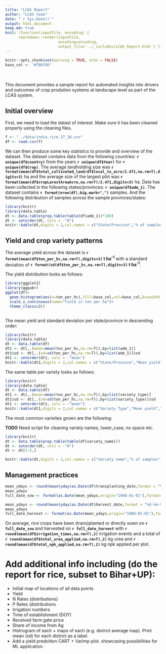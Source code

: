 ```yaml
---
title: "LCAS Report"
author: "LCAS team"
date: "`r Sys.Date()`"
output: html_document
keep_md: true
knit: (function(inputFile, encoding) { 
      rmarkdown::render(inputFile,
                        encoding=encoding, 
                        output_file='../_includes/LCAS_Report.html') })
---
```


```r
knitr::opts_chunk$set(warning = TRUE, echo = FALSE)
base_col <- "#78b766"
```

<br><br>
This document provides a sample report for automated insights into drivers and
outcomes of crop prodution systems at landscape level as part of the LCAS system.


## Initial overview
First, we need to load the datast of interest. 
Make sure it has been cleaned properly using the cleaning files.

```r
f <- "../data/india_rice_17_18.csv"
df <- read.csv(f)
```

We can then produce some key statistics to provide and overview of the dataset. The dataset contains data from the following countries: **`r unique(df$country)`** from the years **`r unique(df$Year)`** for **`r unique(df$Crop)`**. The average landholding size was **`r format(mean(df$total_cultivated_land/df$local_to_acre/2.471,na.rm=T),digits=3)`** ha and the average size of the largest plot was **`r format(mean(df$cropLarestAreaAcre,na.rm=T)/2.471,digits=3)`** ha. Data has been collected in the following states/provinces: **`r unique(df$adm_1)`**. The dataset contains **`r format(nrow(df),big.mark=",")`** samples. And the following distribution of samples across the sample provinces/states: 

```r
library(knitr)
library(data.table)
dt <- data.table(prop.table(table(df$adm_1))*100)
dt <- setorder(dt, cols = -"N")  
knitr::kable(dt,digits = 2,col.names = c("State/Province","% of samples"))
```


## Yield and crop variety patterns

The average yield across the dataset is **`r format(mean(df$ton_per_hc,na.rm=T),digits=3)` t ha<sup>-1</sup>** with a standard deviation of **`r format(sd(df$ton_per_hc,na.rm=T),digits=3)` t ha<sup>-1</sup>**.

The yield distribution looks as follows:

```r
library(ggplot2)
library(ggpubr)
ggplot(df)+
  geom_histogram(aes(x=ton_per_hc),fill=base_col,col=base_col,binwidth = 0.2)+
  scale_x_continuous(name="Yield in ton per ha")+
  theme_classic2()
  
```

The mean yield and standard deviation per state/province in descending order:

```r
library(knitr)
library(data.table)
dt <- data.table(df)
dt1 <- dt[,.(mean=mean(ton_per_hc,na.rm=T)),by=list(adm_1)]
dt1$sd <- dt[,.(sd=sd(ton_per_hc,na.rm=T)),by=list(adm_1)]$sd
dt1 <- setorder(dt1, cols = -"mean")  
knitr::kable(dt1,digits = 2,col.names = c("State/Province","Mean yield","Standard Deviation"))
```


The same table per variety looks as follows:

```r
library(knitr)
library(data.table)
dt <- data.table(df)
dt1 <- dt[,.(mean=mean(ton_per_hc,na.rm=T)),by=list(variety_type)]
dt1$sd <- dt[,.(sd=sd(ton_per_hc,na.rm=T)),by=list(variety_type)]$sd
dt1 <- setorder(dt1, cols = -"mean")  
knitr::kable(dt1,digits = 2,col.names = c("Variety Type","Mean yield","Standard Deviation"))
```


The most common varieites grown are the following:

**TODO** Need script for cleaning variety names, lower_case, no space etc.

```r
library(knitr)
dt <- data.table(prop.table(table(df$variety_name)))
dt <- setorder(dt, cols = -"N")
dt <- dt[1:5,]

knitr::kable(dt,digits = 2,col.names = c("Variety name","% of samples"))
```

## Management practices 


```r
mean_ydays <- round(mean(yday(as.Date(df$transplanting_date,format = "%d-%m-%Y")),na.rm = T),0)
mean_ydays
full_date_sow <- format(as.Date(mean_ydays,origin="1980-01-01"),format="%e. of %B")

mean_ydays <- round(mean(yday(as.Date(df$harvest_date,format = "%d-%m-%Y")),na.rm = T),0)
mean_ydays
full_date_harvest <- format(as.Date(mean_ydays,origin="1980-01-01"),format="%e. of %B")

```

On average, rice crops have been (trans)planted or directly sown on **`r full_date_sow`** and harvested on **`r full_date_harvest`** with **`r round(mean(df$irrigation_times,na.rm=T),2)`** irrigation events and a total of **`r round(mean(df$total_urea_applied,na.rm=T),2)`** kg urea and **`r round(mean(df$total_npk_applied,na.rm=T),2)`** kg npk applied per plot.



# Add additional info including (do the report for rice, subset to Bihar+UP):
- Initial map of locations of all data points
- Yield
- N Rates (distributions)
- P Rates (distributions
- Irrigation numbers
- Time of establishment (DOY)
- Received farm gate price
- Share of income from Ag
- Histrogram of each + maps of each (e.g. district average map). Print mean (sd) for each district as a label.
- Add a yield predcition CART + VarImp plot. showcasing possibilities for ML application.
